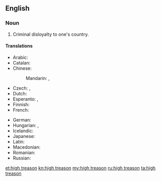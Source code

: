 ==English==

===Noun===
{{en-noun|sg=[[high]] [[treason]]|-}}

# Criminal disloyalty to one's country.

====Translations====
{{trans-top|Criminal disloyalty to one's country}}
* Arabic: {{t-|ar|خيانة عظمى|f|tr=xiyāna ʿúẓmā}}
* Catalan: {{t-|ca|alta traïció|f}}
* Chinese:
*: Mandarin: {{t|zh|叛國罪|sc=Hani}}, {{t|zh|叛国罪|tr=pànguózuì|sc=Hani}}
* Czech: {{t-|cs|velezrada|f}},  {{t-|cs|vlastizrada|f}}
* Dutch: {{t+|nl|hoogverraad}}
* Esperanto: {{t-|eo|altperfido}}, {{t-|eo|ŝtatperfido}}
* Finnish: {{t+|fi|maanpetos}}
* French: {{t+|fr|haute trahison|f}}
{{trans-mid}}
* German: {{t+|de|Hochverrat|m}}
* Hungarian: {{t-|hu|felségárulás}},  {{t+|hu|hazaárulás}}
* Icelandic: {{t+|is|landráð|n|p}}
* Japanese: {{t-|ja|大逆罪|tr=たいぎゃくざい, taigyakuzai|sc=Jpan}}
* Latin: {{t|la|perduellio}}
* Macedonian: {{t-|mk|велепредавство|n|tr=veleprédavstvo}}
* Romanian: {{t-|ro|înaltă trădare|f}}
* Russian: {{t+|ru|государственная измена|f|tr=gosudárstvennaja izména|sc=Cyrl}}
{{trans-bottom}}

[[et:high treason]]
[[kn:high treason]]
[[my:high treason]]
[[ru:high treason]]
[[ta:high treason]]